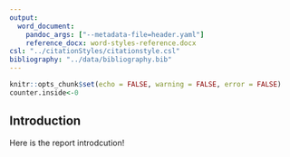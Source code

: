```yaml
---
output:
  word_document:
    pandoc_args: ["--metadata-file=header.yaml"]
    reference_docx: word-styles-reference.docx
csl: "../citationStyles/citationstyle.csl"
bibliography: "../data/bibliography.bib"
---
```


```r
knitr::opts_chunk$set(echo = FALSE, warning = FALSE, error = FALSE)
counter.inside<-0
```

## Introduction

Here is the report introdcution!
